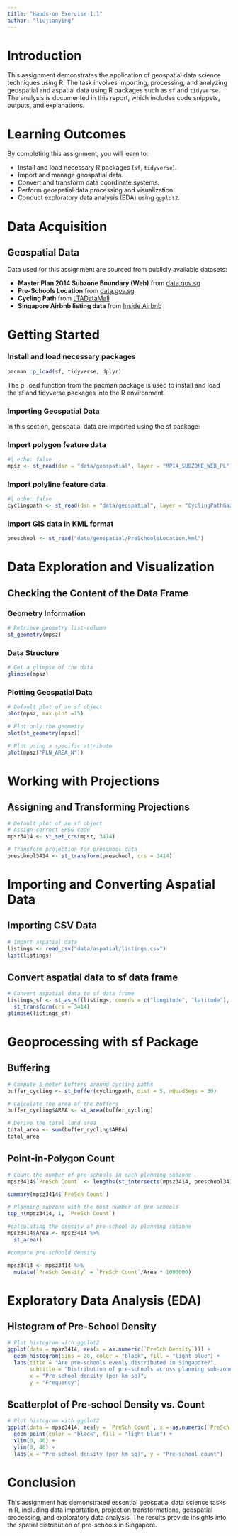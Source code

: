 ```yaml
---
title: "Hands-on Exercise 1.1"
author: "liujianying"
---
```


# Introduction

This assignment demonstrates the application of geospatial data science techniques using R. The task involves importing, processing, and analyzing geospatial and aspatial data using R packages such as `sf` and `tidyverse`. The analysis is documented in this report, which includes code snippets, outputs, and explanations.

# Learning Outcomes

By completing this assignment, you will learn to:

-   Install and load necessary R packages (`sf`, `tidyverse`).
-   Import and manage geospatial data.
-   Convert and transform data coordinate systems.
-   Perform geospatial data processing and visualization.
-   Conduct exploratory data analysis (EDA) using `ggplot2`.

# Data Acquisition

## Geospatial Data

Data used for this assignment are sourced from publicly available datasets:

-   **Master Plan 2014 Subzone Boundary (Web)** from [data.gov.sg](https://data.gov.sg/)
-   **Pre-Schools Location** from [data.gov.sg](https://data.gov.sg/)
-   **Cycling Path** from [LTADataMall](https://www.lta.gov.sg/content/ltagov/en/industry_innovations/industry_matters/datamall.html)
-   **Singapore Airbnb listing data** from [Inside Airbnb](http://insideairbnb.com/get-the-data.html)

# Getting Started

### Install and load necessary packages

```r

pacman::p_load(sf, tidyverse, dplyr)
```

The p_load function from the pacman package is used to install and load the sf and tidyverse packages into the R environment.

### Importing Geospatial Data

In this section, geospatial data are imported using the sf package:

### Import polygon feature data

```r
#| echo: false
mpsz <- st_read(dsn = "data/geospatial", layer = "MP14_SUBZONE_WEB_PL")

```

### Import polyline feature data

```r
#| echo: false
cyclingpath <- st_read(dsn = "data/geospatial", layer = "CyclingPathGazette")

```

### Import GIS data in KML format

```r

preschool <- st_read("data/geospatial/PreSchoolsLocation.kml")

```

# Data Exploration and Visualization

## Checking the Content of the Data Frame

### Geometry Information

```r

# Retrieve geometry list-column
st_geometry(mpsz)

```

### Data Structure

```r

# Get a glimpse of the data
glimpse(mpsz)
```

### Plotting Geospatial Data

```r

# Default plot of an sf object
plot(mpsz, max.plot =15)

# Plot only the geometry
plot(st_geometry(mpsz))

# Plot using a specific attribute
plot(mpsz["PLN_AREA_N"])

```

# Working with Projections

## Assigning and Transforming Projections

```r

# Default plot of an sf object
# Assign correct EPSG code
mpsz3414 <- st_set_crs(mpsz, 3414)

# Transform projection for preschool data
preschool3414 <- st_transform(preschool, crs = 3414)
```

# Importing and Converting Aspatial Data

## Importing CSV Data

```r

# Import aspatial data
listings <- read_csv("data/aspatial/listings.csv")
list(listings)
```

## Convert aspatial data to sf data frame

```r

# Convert aspatial data to sf data frame
listings_sf <- st_as_sf(listings, coords = c("longitude", "latitude"), crs = 4326) %>%
  st_transform(crs = 3414)
glimpse(listings_sf)
```

# Geoprocessing with sf Package

## Buffering

```r

# Compute 5-meter buffers around cycling paths
buffer_cycling <- st_buffer(cyclingpath, dist = 5, nQuadSegs = 30)

# Calculate the area of the buffers
buffer_cycling$AREA <- st_area(buffer_cycling)

# Derive the total land area
total_area <- sum(buffer_cycling$AREA)
total_area
```

## Point-in-Polygon Count

```r

# Count the number of pre-schools in each planning subzone
mpsz3414$`PreSch Count` <- lengths(st_intersects(mpsz3414, preschool3414))

summary(mpsz3414$`PreSch Count`)

# Planning subzone with the most number of pre-schools
top_n(mpsz3414, 1, `PreSch Count`)

#calculating the density of pre-school by planning subzone
mpsz3414$Area <- mpsz3414 %>%
  st_area()

#compute pre-schoold density 

mpsz3414 <- mpsz3414 %>%
  mutate(`PreSch Density` = `PreSch Count`/Area * 1000000)
```

# Exploratory Data Analysis (EDA)

## Histogram of Pre-School Density

```r

# Plot histogram with ggplot2
ggplot(data = mpsz3414, aes(x = as.numeric(`PreSch Density`))) +
  geom_histogram(bins = 20, color = "black", fill = "light blue") +
  labs(title = "Are pre-schools evenly distributed in Singapore?",
       subtitle = "Distribution of pre-schools across planning sub-zones",
       x = "Pre-school density (per km sq)",
       y = "Frequency")
```

## Scatterplot of Pre-school Density vs. Count

```r

# Plot histogram with ggplot2
ggplot(data = mpsz3414, aes(y = `PreSch Count`, x = as.numeric(`PreSch Density`))) +
  geom_point(color = "black", fill = "light blue") +
  xlim(0, 40) +
  ylim(0, 40) +
  labs(x = "Pre-school density (per km sq)", y = "Pre-school count")

```

# Conclusion

This assignment has demonstrated essential geospatial data science tasks in R, including data importation, projection transformations, geospatial processing, and exploratory data analysis. The results provide insights into the spatial distribution of pre-schools in Singapore.

